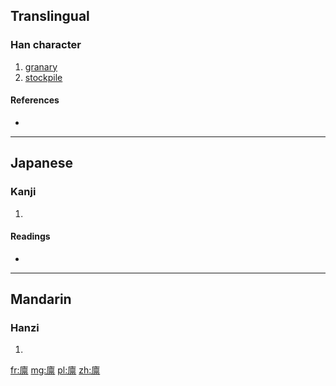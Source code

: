 {{also|廩|稟}}
==Translingual==

===Han character===
{{Han char|rn=53|rad=广|as=13|sn=16|four=|canj=戈卜田火 (IYWF)}}

# [[granary]]
# [[stockpile]]

====References====
* {{Han ref|kx=0351.231|hdz=20905.150|uh=5EEA|ud=24298}}

----

==Japanese==

===Kanji===
{{ja-kanji|grade=|rs=广13}}

# {{defn|lang=ja|sort=广13}}

====Readings====
* {{ja-readings|on=[[りん]] (rin)|kun=[[くら]] (kura)}}

----

==Mandarin==

===Hanzi===
{{cmn-hanzi|tra=廩|pin=[[lǐn]] ([[lin3]])|wg=lin<sup>3</sup>}}

# {{defn|lang=cmn|sort=广13}}

[[fr:廪]]
[[mg:廪]]
[[pl:廪]]
[[zh:廪]]